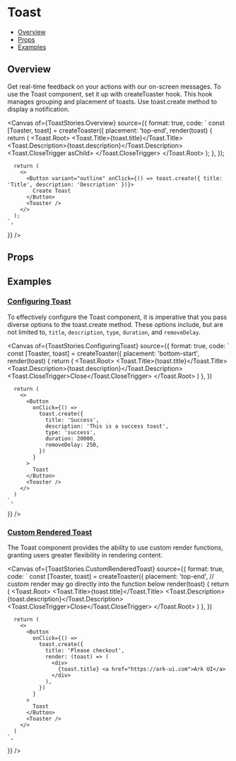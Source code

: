 # Toast


<Meta of={ToastStories} />

- [Overview](#overview)
- [Props](#props)
- [Examples](#examples)

## Overview

Get real-time feedback on your actions with our on-screen messages.
To use the Toast component, set it up with createToaster hook. This hook manages grouping and placement of toasts. Use toast.create method to display a notification.

<Canvas
  of={ToastStories.Overview}
  source={{
    format: true,
    code: `
      const [Toaster, toast] = createToaster({
        placement: 'top-end',
        render(toast) {
          return (
            <Toast.Root>
              <Toast.Title>{toast.title}</Toast.Title>
              <Toast.Description>{toast.description}</Toast.Description>
              <Toast.CloseTrigger asChild>
                <CloseIcon />
              </Toast.CloseTrigger>
            </Toast.Root>
          );
        },
      });

      return (
        <>
          <Button variant="outline" onClick={() => toast.create({ title: 'Title', description: 'Description' })}>
            Create Toast
          </Button>
          <Toaster />
        </>
      );
    `,

}}
/>

## Props

<Controls />

## Examples

### [Configuring Toast](#configuring-toast)

To effectively configure the Toast component, it is imperative that you pass diverse options to the toast.create method. These options include, but are not limited to, `title`, `description`, `type`, `duration`, and `removeDelay`.

<Canvas
  of={ToastStories.ConfiguringToast}
  source={{
    format: true,
    code: `
      const [Toaster, toast] = createToaster({
        placement: 'bottom-start',
        render(toast) {
          return (
            <Toast.Root>
              <Toast.Title>{toast.title}</Toast.Title>
              <Toast.Description>{toast.description}</Toast.Description>
              <Toast.CloseTrigger>Close</Toast.CloseTrigger>
            </Toast.Root>
          )
        },
      })

      return (
        <>
          <Button
            onClick={() =>
              toast.create({
                title: 'Success',
                description: 'This is a success toast',
                type: 'success',
                duration: 20000,
                removeDelay: 250,
              })
            }
          >
            Toast
          </Button>
          <Toaster />
        </>
      )
    `,

}}
/>

### [Custom Rendered Toast](#custom-rendered-toast)

The Toast component provides the ability to use custom render functions, granting users greater flexibility in rendering content.

<Canvas
  of={ToastStories.CustomRenderedToast}
  source={{
    format: true,
    code: `
      const [Toaster, toast] = createToaster({
        placement: 'top-end',
        // custom render may go directly into the function below
        render(toast) {
          return (
            <Toast.Root>
              <Toast.Title>{toast.title}</Toast.Title>
              <Toast.Description>{toast.description}</Toast.Description>
              <Toast.CloseTrigger>Close</Toast.CloseTrigger>
            </Toast.Root>
          )
        },
      })

      return (
        <>
          <Button
            onClick={() =>
              toast.create({
                title: 'Please checkout',
                render: (toast) => (
                  <div>
                    {toast.title} <a href="https://ark-ui.com">Ark UI</a>
                  </div>
                ),
              })
            }
          >
            Toast
          </Button>
          <Toaster />
        </>
      )
    `,

}}
/>
